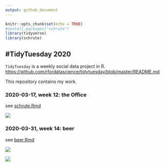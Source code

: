 ```yaml
---
output: github_document
---
```


```r
knitr::opts_chunk$set(echo = TRUE)
#install.packages("schrute")
library(tidyverse)
library(schrute)
```


## #TidyTuesday 2020

`TidyTuesday` is a weekly social data project in R.  
<https://github.com/rfordatascience/tidytuesday/blob/master/README.md>

This repository contains my work.  

### 2020-03-17, week 12: the Office

see [schrute.Rmd](`schrute.Rmd`)  

![](twss.png)

### 2020-03-31, week 14: beer

see [beer.Rmd](`beer.Rmd`)  

![](cumuplot.png)

![](beer_states.png)

